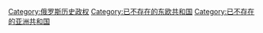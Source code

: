 [[Category:俄罗斯历史政权|Category:俄罗斯历史政权]]
[[Category:已不存在的东欧共和国|Category:已不存在的东欧共和国]]
[[Category:已不存在的亚洲共和国|Category:已不存在的亚洲共和国]]